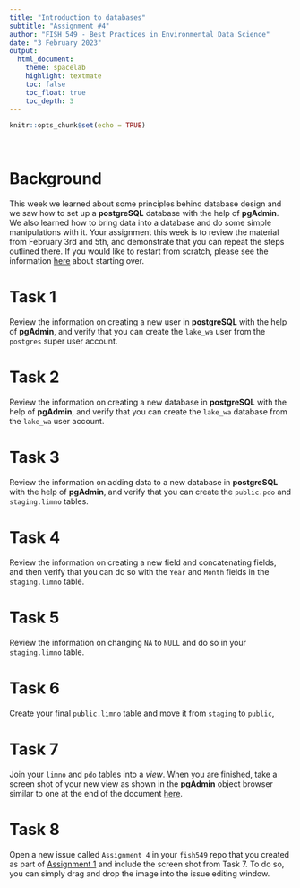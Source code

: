 ```yaml
---
title: "Introduction to databases"
subtitle: "Assignment #4"
author: "FISH 549 - Best Practices in Environmental Data Science"
date: "3 February 2023"
output:
  html_document:
    theme: spacelab
    highlight: textmate
    toc: false
    toc_float: true
    toc_depth: 3
---
```


```r
knitr::opts_chunk$set(echo = TRUE)
```

<br>

# Background

This week we learned about some principles behind database design and we saw how to set up a **postgreSQL** database with the help of **pgAdmin**. We also learned how to bring data into a database and do some simple manipulations with it. Your assignment this week is to review the material from February 3rd and 5th, and demonstrate that you can repeat the steps outlined there. If you would like to restart from scratch, please see the information [here](../../lectures/week_05/lec_14_intro_databases.html#The_Truman_options) about starting over.

# Task 1

Review the information on creating a new user in **postgreSQL** with the help of **pgAdmin**, and verify that you can create the `lake_wa` user from the `postgres` super user account.

# Task 2

Review the information on creating a new database in **postgreSQL** with the help of **pgAdmin**, and verify that you can create the `lake_wa` database from the `lake_wa` user account.

# Task 3

Review the information on adding data to a new database in **postgreSQL** with the help of **pgAdmin**, and verify that you can create the `public.pdo` and `staging.limno` tables.

# Task 4

Review the information on creating a new field and concatenating fields, and then verify that you can do so with the `Year` and `Month` fields in the `staging.limno` table.

# Task 5

Review the information on changing `NA` to `NULL` and do so in your `staging.limno` table.

# Task 6

Create your final `public.limno` table and move it from `staging` to `public`,

# Task 7

Join your `limno` and `pdo` tables into a *view*. When you are finished, take a screen shot of your new view as shown in the **pgAdmin** object browser similar to one at the end of the document [here](../../lectures/week_05/lec_15_intro_databases.html#Join_limno_and_pdo).

# Task 8

Open a new issue called `Assignment 4` in your `fish549` repo that you created as part of [Assignment 1](../week_01/hw_01_github_remotes.html) and include the screen shot from Task 7. To do so, you can simply drag and drop the image into the issue editing window.
